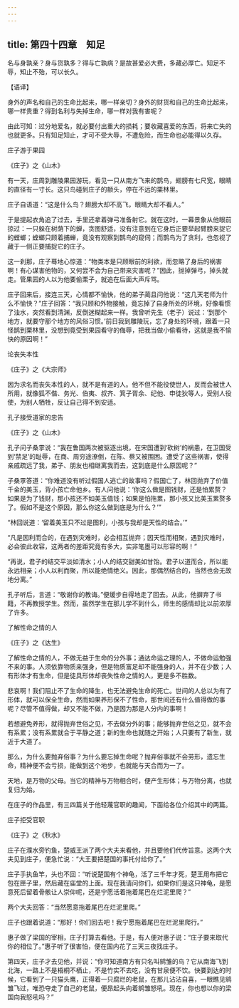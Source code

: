 ```yaml
---
---
---
```

title: 第四十四章　知足
---




名与身孰亲？身与货孰多？得与亡孰病？是故甚爱必大费，多藏必厚亡。知足不辱，知止不殆，可以长久。

【语译】

身外的声名和自己的生命比起来，哪一样亲切？身外的财货和自己的生命比起来，哪一样贵重？得到名利与失掉生命，哪一样对我有害呢？

由此可知：过分地爱名，就必要付出重大的损耗；要收藏喜爱的东西，将来亡失的也就更多。只有知足知止，才可不受大辱，不遭危险，而生命也必能得以久存。

庄子游于果园

《庄子》之《山木》

有一天，庄周到雕陵果园游玩，看见一只从南方飞来的鹊鸟，翅膀有七尺宽，眼睛的直径有一寸长。这只鸟碰到庄子的额头，停在不远的栗林里。

庄子自语道：“这是什么鸟？翅膀大却不高飞，眼睛大却不看人。”

于是提起衣角追了过去，手里还拿着弹弓准备射它。就在这时，一幕景象从他眼前掠过：一只躲在树荫下的蝉，贪图舒适，没有注意到在它身后正要举起臂膀来捉它的螳螂；螳螂只顾着捕蝉，竟没有观察到鹊鸟的窥伺；而鹊鸟为了贪利，也忽视了藏于一侧正要捕捉它的庄子。

这一刹那，庄子蓦地心惊道：“物类本是只顾眼前的利欲，而忽略了身后的祸害啊！有心谋害他物的，又何尝不会为自己带来灾害呢？”因此，抛掉弹弓，掉头就走。管果园的人以为他要偷栗子，就追在后面大声斥骂。

庄子回来后，接连三天，心情都不愉快，他的弟子蔺且问他说：“这几天老师为什么不愉快？”庄子回答：“我只顾和外物接触，竟忘掉了自身所处的环境，好像看惯了浊水，突然看到清渊，反倒迷糊起来一样。我曾听先生（老子）说过：‘到那个地方，就要守那个地方的风俗习惯。’前日我到雕陵玩，忘了身处的环境，跟着一只怪鹊到栗林里，没想到竟受到果园看守的侮辱，把我当做小偷看待，这就是我不愉快的原因啊！”

论丧失本性

《庄子》之《大宗师》

因为求名而丧失本性的人，就不是有道的人。他不但不能役使世人，反而会被世人所用，就像狐不偕、务光、伯夷、叔齐、箕子胥余、纪他、申徒狄等人，受别人役使，为别人牺牲，反让自己得不到安适。

孔子接受道家的忠告

《庄子》之《山木》

孔子问子桑雽说：“我在鲁国两次被驱逐出境，在宋国遭到‘砍树’的祸患，在卫国受到‘禁足’的耻辱，在商、周穷途潦倒，在陈、蔡又被围困。遭受了这些祸害，使得亲戚疏远了我，弟子、朋友也相继离我而去，这到底是什么原因呢？”

子桑雽答道：“你难道没有听过假国人逃亡的故事吗？假国亡了，林回抛弃了价值千金的美玉，背小孩亡命他乡。有人问他说：‘你这么做是图钱财，还是怕累赘？如果是为了钱财，那小孩还不如美玉值钱；如果是怕拖累，那小孩又比美玉累赘多了。假如不是这个原因，那么你这么做到底是为什么？’”

“林回说道：‘留着美玉只不过是图利，小孩与我却是天性的结合。’”

“凡是因利而合的，在遇到灾难时，必会相互抛弃；因天性而相聚，遇到灾难时，必会彼此收容，这两者的差距究竟有多大，实非笔墨可以形容的啊！”

“再说，君子的结交平淡如清水；小人的结交甜美如甘饴。君子以道而合，所以能永远相亲；小人以利而聚，所以能绝情绝义。因此，那偶然结合的，当然也会无故地分离。”

孔子听后，言道：“敬谢你的教诲。”便缓步自得地走了回去。从此，他摒弃了书籍，不再教授学生。然而，虽然学生在那儿学不到什么，师生的感情却比以前浓厚了许多。

了解性命之情的人

《庄子》之《达生》

了解性命之情的人，不做无益于生命的分外事；通达命运之理的人，不做命运勉强不来的事。人须依靠物质来强身，但是物质富足却不能强身的人，并不在少数；人有形体才有生命，但是徒具形体却丧失性命之情的人，更是多不胜数。

悲哀啊！我们阻止不了生命的降生，也无法避免生命的死亡。世间的人总以为有了形体，就可以保全生命，然而如果养形保不了性命，那世间还有什么值得做的事呢？尽管不值得做，却又不能不做，乃是因为那是人分内的事啊！

若想避免养形，就得抛弃世俗之见，不去做分外的事；能够抛弃世俗之见，就不会有系累；没有系累就合于平静之道；新的生命也就随之开始；人只要有了新生，就近于大道了。

那么，为什么要抛弃俗事？为什么要忘掉生命呢？抛弃俗事就不会劳形，遗忘生命，精神便不会亏损，能做到这个地步，也就能与天合而为一了。

天地，是万物的父母。当它的精神与万物相合时，便产生形体；与万物分离，也就复归为始。

在庄子的作品里，有三四篇关于他轻蔑官职的趣闻，下面给各位介绍其中的两篇。

庄子拒受官职

《庄子》之《秋水》

庄子在濮水旁钓鱼，楚威王派了两个大夫来看他，并且要他们代传旨意。这两个大夫见到庄子，便急忙说：“大王要把楚国的事托付给你了。”

庄子手执鱼竿，头也不回：“听说楚国有个神龟，活了三千年才死，楚王用布把它包在匣子里，然后藏在庙堂的上面。现在我请问你们，如果你们是这只神龟，是愿意死后留着骨骸让人崇仰呢，还是宁愿活着拖着尾巴在烂泥里爬？”

两个大夫回答：“当然愿意拖着尾巴在烂泥里爬。”

庄子也跟着说道：“那好！你们回去吧！我宁愿拖着尾巴在烂泥里爬行。”

惠子做了梁国的宰相，庄子打算去看他。于是，有人便对惠子说：“庄子要来取代你的相位了。”惠子听了很害怕，便在国内花了三天三夜找庄子。

第四天，庄子才去见他，并说：“你可知道南方有只名叫鹓雏的鸟？它从南海飞到北海，一路上不是梧桐不栖止，不是竹实不去吃，没有甘泉便不饮。快要到达的时候，它看到了一只猫头鹰，正得着一只腐烂的老鼠，在那儿沾沾自喜，一眼瞧见鹓雏飞过，唯恐夺走了自己的老鼠，便昂起头向着鹓雏怒吼。现在，你也想以你的梁国向我怒吼吗？”